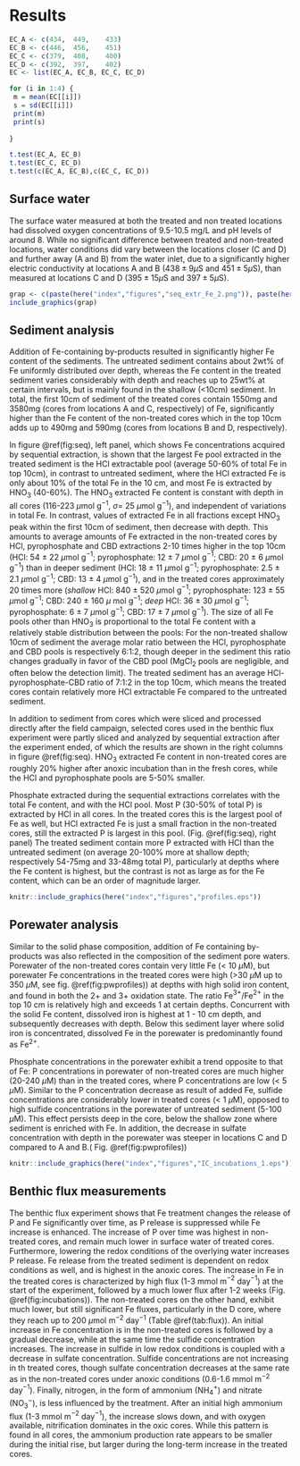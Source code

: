 # Results


```r

EC_A <- c(434,	449,	433)
EC_B <- c(446,	456,	451)
EC_C <- c(379,	408,	400)
EC_D <- c(392,	397,	402)
EC <- list(EC_A, EC_B, EC_C, EC_D)

for (i in 1:4) {
 m = mean(EC[[i]])
 s = sd(EC[[i]])
 print(m)
 print(s)
  
}

t.test(EC_A, EC_B)
t.test(EC_C, EC_D)
t.test(c(EC_A, EC_B),c(EC_C, EC_D))
```

## Surface water

The surface water measured \textit{in situ} at both the treated and non treated locations had dissolved oxygen concentrations of 9.5-10.5 mg/L and pH levels of around 8. While no significant difference between treated and non-treated locations, water conditions did vary between the locations closer (C and D) and further away (A and B) from the water inlet, due to a  significantly higher electric conductivity at locations A and B ($438\pm9\mu$S and $451\pm5\mu$S), than measured at locations C and D ($395\pm15\mu$S and $397\pm5\mu$S).  




```r
grap <- c(paste(here("index","figures","seq_extr_Fe_2.png")), paste(here("index","figures","seq_extr_Fe_3.png")))
include_graphics(grap)
```

## Sediment analysis

Addition of Fe-containing by-products resulted in significantly higher Fe content of the sediments. The untreated sediment contains about 2wt\% of Fe uniformly distributed over depth, whereas the Fe content in the treated sediment varies considerably with depth and reaches up to 25wt\% at certain intervals, but is mainly found in the shallow (<10cm) sediment. In total, the first 10cm of sediment of the treated cores contain 1550mg and 3580mg (cores from locations A and C, respectively) of Fe, significantly higher than the Fe content of the non-treated cores which in the top 10cm adds up to 490mg and 590mg (cores from locations B and D, respectively).

In figure \@ref(fig:seq), left panel, which shows Fe concentrations acquired by sequential extraction, is shown that the largest Fe pool extracted in the treated sediment is the HCl extractable pool (average 50-60\% of total Fe in top 10cm), in contrast to untreated sediment, where the HCl extracted Fe is only about 10\% of the total Fe in the 10 cm, and most Fe is extracted by HNO$_3$ (40-60\%). The HNO$_3$ extracted Fe content is constant with depth in all cores (116-223 $\mu$mol g$^{-1}$, $\sigma=$ 25 $\mu$mol g$^{-1}$), and independent of variations in total Fe. In contrast, values of extracted Fe in all fractions except HNO$_3$ peak within the first 10cm of sediment, then decrease with depth. This amounts to average amounts of Fe extracted in the non-treated cores by HCl, pyrophosphate and CBD extractions  2-10 times higher in the top 10cm (HCl: 54 $\pm$ 22 $\mu$mol g$^{-1}$; pyrophosphate: 12 $\pm$ 7 $\mu$mol g$^{-1}$; CBD: 20 $\pm$ 6 $\mu$mol g$^{-1}$) than in deeper sediment (HCl: 18 $\pm$ 11 $\mu$mol g$^{-1}$; pyrophosphate: 2.5 $\pm$ 2.1 $\mu$mol g$^{-1}$; CBD: 13 $\pm$ 4 $\mu$mol g$^{-1}$), and in the treated cores approximately 20 times more (*shallow* HCl: 840 $\pm$ 520 $\mu$mol g$^{-1}$; pyrophosphate: 123 $\pm$ 55 $\mu$mol g$^{-1}$; CBD: 240 $\pm$ 160 $\mu$ mol g$^{-1}$;    *deep* HCl: 36 $\pm$ 30 $\mu$mol g$^{-1}$; pyrophosphate: 6 $\pm$ 7 $\mu$mol g$^{-1}$; CBD: 17 $\pm$ 7 $\mu$mol g$^{-1}$). The size of all Fe pools other than HNO$_3$ is proportional to the total Fe content with a relatively stable distribution between the pools: For the non-treated shallow 10cm of sediment the average molar ratio between the HCl, pyrophosphate and CBD pools is respectively  6:1:2, though deeper in the sediment this ratio changes gradually in favor of the CBD pool (MgCl$_2$ pools are negligible, and often below the detection limit). The treated sediment has an average HCl-pyrophosphate-CBD ratio of 7:1:2 in the top 10cm, which means the treated cores contain relatively more HCl extractable Fe compared to the untreated sediment. 

In addition to sediment from cores which were sliced and processed directly after the field campaign, selected cores used in the benthic flux experiment were partly sliced  and analyzed by sequential extraction after the experiment ended, of which the results are shown in the right columns in figure \@ref(fig:seq). HNO$_3$ extracted Fe content in non-treated cores are roughly 20\% higher after anoxic incubation than in the fresh cores, while the HCl and pyrophosphate pools are 5-50\% smaller. 


Phosphate extracted during the sequential extractions correlates with the total Fe content, and with the HCl pool. Most P (30-50\% of total P) is extracted by HCl in all cores. In the treated cores this is the largest pool of Fe as well, but HCl extracted Fe is just a small fraction in the non-treated cores, still the extracted P is largest in this pool. (Fig. \@ref(fig:seq), right panel)  The treated sediment contain more P extracted with HCl than the untreated sediment (on average 20-100% more at shallow depth; respectively 54-75mg and 33-48mg total P), particularly at depths where the Fe content is highest, but the contrast is not as large as for the Fe content, which can be an order of magnitude larger.

 
```r
knitr::include_graphics(here("index","figures","profiles.eps"))
```

## Porewater analysis

Similar to the solid phase composition, addition of Fe containing by-products was also reflected in the composition of the sediment pore waters. Porewater of the non-treated cores contain very little Fe (< 10 $\mu$M), but porewater Fe concentrations in the treated cores were high (>30 $\mu$M up to 350 $\mu$M, see fig. \@ref(fig:pwprofiles))  at depths with high solid iron content, and found in both the 2+ and 3+ oxidation state. The ratio Fe$^{3+}$/Fe$^{2+}$ in the top 10 cm is relatively high and exceeds 1 at certain depths. Concurrent with the solid Fe content, dissolved iron is highest at 1 - 10 cm depth, and subsequently decreases with depth. Below this sediment layer where solid iron is concentrated, dissolved Fe in the porewater is predominantly found as Fe$^{2+}$. 

Phosphate concentrations in the porewater exhibit a trend opposite to that of Fe: P concentrations in porewater of non-treated cores are much higher (20-240 $\mu$M) than in the treated cores, where P concentrations are low (< 5 $\mu$M). Similar to the P concentration decrease as result of added Fe, sulfide concentrations are considerably lower in treated cores (< 1 $\mu$M), opposed to high sulfide concentrations in the porewater of untreated sediment (5-100 $\mu$M).  This effect persists deep in the core, below the shallow zone where sediment is enriched with Fe.
In addition, the decrease in sulfate concentration with depth in the porewater was steeper in locations C and D compared to A and B.( Fig. \@ref(fig:pwprofiles))


```r
knitr::include_graphics(here("index","figures","IC_incubations_1.eps"))
```
 
## Benthic flux measurements

The benthic flux experiment shows that Fe treatment changes the release of P and Fe significantly over time, as P release is suppressed while Fe increase is enhanced. The increase of P over time was highest in non-treated cores, and remain much lower in surface water of treated cores. Furthermore, lowering the  redox conditions of the overlying water increases P release. Fe release from the treated sediment is dependent on redox conditions as well, and is highest in the anoxic cores. The increase in Fe in the treated cores is characterized by high flux (1-3 mmol m$^{-2}$ day$^{-1}$) at the start of the experiment, followed by a much lower flux after 1-2 weeks (Fig. \@ref(fig:incubations)). The non-treated cores on the other hand, exhibit much lower, but still significant Fe fluxes, particularly in the D core, where they reach up to 200 $\mu$mol m$^{-2}$ day$^{-1}$ (Table \@ref(tab:flux)). An initial increase in Fe concentration is in the non-treated cores is followed by a gradual decrease, while at the same time the sulfide concentration increases. The increase in sulfide in low redox conditions is coupled with a decrease in sulfate concentration. Sulfide concentrations are not increasing in th treated cores, though sulfate concentration decreases at the same rate as in the non-treated cores under anoxic conditions (0.6-1.6 mmol m$^{-2}$ day$^{-1}$). Finally,  nitrogen, in the form of ammonium (NH$_4^+$) and nitrate (NO$_3^-$), is less influenced by the treatment. After an initial high ammonium flux (1-3 mmol m$^{-2}$ day$^{-1}$), the increase slows down, and with oxygen available, nitrification dominates in the oxic cores. While this pattern is found in all cores, the ammonium production rate appears to be smaller during the initial rise, but larger during the long-term increase in the treated cores.



\begin{table}[ht]
\centering
\begin{tabular}{rl|rrrrrrr||rrr|}
  \toprule
  & &\multicolumn{10}{l}{\textbf{Benthic fluxes in mmol m$^{-2}$ day$^{-1}$}} \\
  \hline
  & & \multicolumn{7}{c}{Anoxic incubations} & \multicolumn{3}{c}{Oxic incubations} \\
 &  &  \multicolumn{2}{c}{Fe$_{tot}$} & PO$_4^{3-}$ & \multicolumn{2}{c}{NH$_{4}^+$} & HS$^-$ & SO$_4^{2-}$ & 
 PO$_4^{3-}$ & NH$_{4}^+$ &  NO$_3^-$ \\ 
 & \footnotesize{Time interval:} & \textbf{I} & \textbf{III} & \textbf{II} & \textbf{I} & \textbf{III} & \textbf{III} & \textbf{III} & \textbf{II} & \textbf{I} &  \textbf{III} \\
  \hline
& A & 1.09$\ast$ & 0.22 & 0.11 & 1.48 & 0.30 & 0.00 & -1.20 & 0.02 & 1.34 &  0.29 \\ 
&  & 0.12$\ast$  & 0.12$\ast$ & 0.08 & 0.15$\ast$ & 0.27 & -0.00$\ast$ & -1.11 & 0.02 & 0.81 &  0.18 \\ \hline
& B & 0.08$\ast$ & -0.01$\ast$ & 0.23 & 1.33 & 0.18 & 0.42 & -0.55$\ast$ & 0.07 & 0.23$\ast$ &  0.11 \\ 
&  & 0.01$\ast$ & -0.01$\ast$ & 0.33 & 0.96 & 0.19 & 1.15 & -1.23$\ast$ & 0.24 & 1.08 & 0.17$\ast$ \\ \hline
& C & 2.90 & 0.14 & 0.10 & 0.94 & 0.25 & 0.02 & -1.42 & 0.01 & 0.27$\ast$ &  0.03$\ast$ \\ 
&  & 2.88 & -0.00$\ast$ & 0.15$\ast$ & 2.00 & 0.29 & 0.02 & -0.71$\ast$ & 0.03 & 0.18$\ast$ &  0.29 \\ \hline
& D & 0.20$\ast$ & -0.03 & 0.39$\ast$ & 2.45 & 0.02$\ast$ & 1.32 & -1.58$\ast$ & 0.31 & 1.40$\ast$  & 0.46 \\ 
&  & 0.15$\ast$ & -0.03 & 0.95 & 3.31 & -0.09$\ast$ & 1.72 & -0.47$\ast$ & 0.22 & 0.96  & 0.16 \\ 
   \hline
   & & \multicolumn{10}{l}{\scriptsize{$\ast$ T test P value of linear model slope above 0.05}} \\
   \multicolumn{12}{l}{\footnotesize{\textbf{I}: First 10 days}} \\
   \multicolumn{12}{l}{\footnotesize{\textbf{II}: First 25 days}} \\
   \multicolumn{12}{l}{\footnotesize{\textbf{III}: After a week}} \\
   \bottomrule
\end{tabular}
\caption{Estimations of benthic fluxes for selected species during incubation on various timescales. The fluxes are computed by deriving the slope of a linear regression over time within certain time intervals, which can be found in the table by roman numbers. The different time intervals were chosen based on periods with relatively constant increase observed in the incubation data. Important to note is that the calculated fluxes have a high degree of uncertainty, the values with an asterix are statistically not significantly different from 0.}
    \label{tab:flux}
\end{table}
